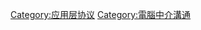 {{Catnav|頁面分類|人类社会|文化|网络文化|電腦中介溝通}}
{{Commonscat|Instant messaging}}

[[Category:应用层协议|Category:应用层协议]]
[[Category:電腦中介溝通|Category:電腦中介溝通]]